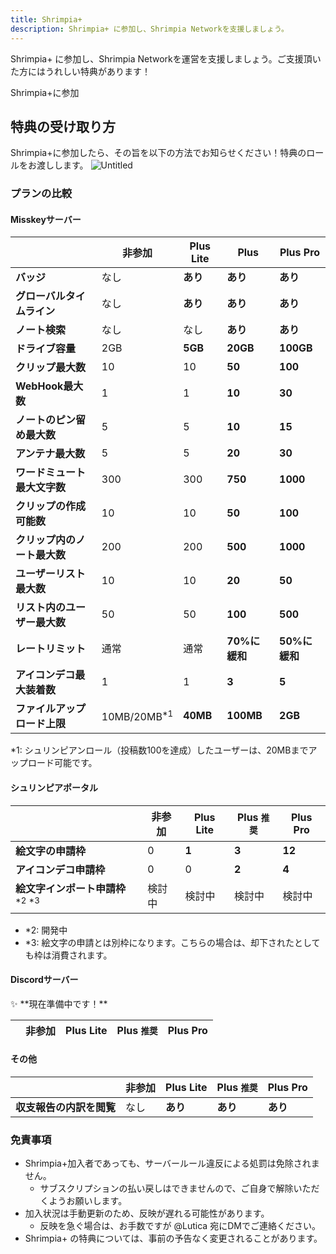 ```yaml
---
title: Shrimpia+
description: Shrimpia+ に参加し、Shrimpia Networkを支援しましょう。
---
```


Shrimpia+ に参加し、Shrimpia Networkを運営を支援しましょう。ご支援頂いた方にはうれしい特典があります！

<LinkButton href="https://shrimpia.fanbox.cc/">Shrimpia+に参加</LinkButton>

<ShrimpiaPlusHeroContainer>
    <ShrimpiaPlusHero
        title="Shrimpia+ Lite"
        description="お試しに最適。ちょっと嬉しい特典付き。"
        background="#ffd7d7"
        foreground="#b93e43"
        />
    <ShrimpiaPlusHero
        title="Shrimpia+"
        description="おすすめのプラン。必要なものが揃います。"
        recommended
        background="#b93e43"
        foreground="white"
        />
    <ShrimpiaPlusHero
        title="Shrimpia+ Pro"
        description="奮発してくれる方へ。最上級の生活をお届けします。"
        background="#372b35"
        foreground="white"
        />
</ShrimpiaPlusHeroContainer>


## 特典の受け取り方
Shrimpia+に参加したら、その旨を以下の方法でお知らせください！特典のロールをお渡しします。
![Untitled](@/assets/shrimpia-plus.png)

### プランの比較

#### Misskeyサーバー

|  | 非参加 | **Plus Lite** | **Plus <Badge text="推奨" variant="success"/>** | **Plus Pro** |
| --- | --- | --- | --- | --- |
| **バッジ** | なし | **あり** | **あり** | **あり** |
| **グローバルタイムライン** | なし | **あり** | **あり** | **あり** |
| **ノート検索** | なし | なし | **あり** | **あり** |
| **ドライブ容量** | 2GB | **5GB** | **20GB** | **100GB** |
| **クリップ最大数** | 10 | 10 | **50** | **100** |
| **WebHook最大数** | 1 | 1 | **10** | **30** |
| **ノートのピン留め最大数** | 5 | 5 | **10** | **15** |
| **アンテナ最大数** | 5 | 5 | **20** | **30** |
| **ワードミュート最大文字数** | 300 | 300 | **750** | **1000** |
| **クリップの作成可能数** | 10 | 10 | **50** | **100** |
| **クリップ内のノート最大数** | 200 | 200 | **500** | **1000** |
| **ユーザーリスト最大数** | 10 | 10 | **20** | **50** |
| **リスト内のユーザー最大数** | 50 | 50 | **100** | **500** |
| **レートリミット** | 通常 | 通常 | **70%に緩和** | **50%に緩和** |
| **アイコンデコ最大装着数** | 1 | 1 | **3** | **5** |
| **ファイルアップロード上限** | 10MB/20MB<sup>*1</sup> | **40MB** | **100MB** | **2GB** |

*1: シュリンピアンロール（投稿数100を達成）したユーザーは、20MBまでアップロード可能です。<br/>

#### シュリンピアポータル

|  | 非参加 | **Plus Lite** | **Plus `推奨`** | **Plus Pro** |
| --- | --- | --- | --- | --- |
| **絵文字の申請枠** | 0 | **1** | **3** | **12** |
| **アイコンデコ申請枠** | 0 | 0 | **2** | **4** |
| **絵文字インポート申請枠** <sup>*2</sup> <sup>*3</sup> | 検討中 | 検討中 | 検討中 | 検討中 |

- *2: 開発中
- *3: 絵文字の申請とは別枠になります。こちらの場合は、却下されたとしても枠は消費されます。

#### Discordサーバー

<aside>
✨ **現在準備中です！**

</aside>

|  | 非参加 | Plus Lite | Plus `推奨` | Plus Pro |
| --- | --- | --- | --- | --- |

#### その他

|  | 非参加 | **Plus Lite** | **Plus `推奨`** | **Plus Pro** |
| --- | --- | --- | --- | --- |
| **収支報告の内訳を閲覧** | なし | **あり** | **あり** | **あり** |

### 免責事項

- Shrimpia+加入者であっても、サーバールール違反による処罰は免除されません。
    - サブスクリプションの払い戻しはできませんので、ご自身で解除いただくようお願いします。
- 加入状況は手動更新のため、反映が遅れる可能性があります。
    - 反映を急ぐ場合は、お手数ですが @Lutica 宛にDMでご連絡ください。
- Shrimpia+ の特典については、事前の予告なく変更されることがあります。